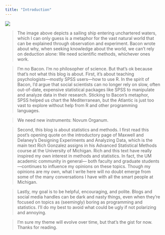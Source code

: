 ```yaml
---
title: "Introduction"
---
```


![](nrg00_book.jpg)

> The image above depicts a sailing ship entering unchartered waters, which I can only guess is a metaphor for the vast natural world that can be explained through observation and experiment. Bacon wrote about why, when seeking knowledge about the world, we can't rely on deduction alone: We need scientific methods, whichever ones work.

> I'm no Bacon. I'm no philosopher of science. But that's ok because that's not what this blog is about. First, it's about teaching psychologists—mostly SPSS users—how to use R. In the spirit of Bacon, I'd argue that social scientists can no longer rely on slow, often out-of-date, expensive statistical packages like SPSS to manipulate and analyze data in their research. Sticking to Bacon's metaphor, SPSS helped us chart the Mediterranean, but the Atlantic is just too vast to explore without help from R and other programming languages.

> We need new instruments: Novum Organum.

> Second, this blog is about statistics and methods. I first read this post's opening quote on the introductory page of Maxwell and Delaney's Designing Experiments and Analyzing Data, which is the main text Rich Gonzalez assigns in his Advanced Statistical Methods course at the University of Michigan. Rich and this text have really inspired my own interest in methods and statistics. In fact, the UM academic community in general— both faculty and graduate students—continues to influence my opinions on these topics. Though my opinions are my own, what I write here will no doubt emerge from some of the many conversations I have with all the smart people at Michigan.

> Lastly, my goal is to be helpful, encouraging, and polite. Blogs and social media handles can be dark and nasty things, even when they're focused on topics as (seemingly) boring as programming and statistics. I'll do my best to avoid what could be ugly if not polarizing and annoying.

> I'm sure my theme will evolve over time, but that's the gist for now. Thanks for reading.